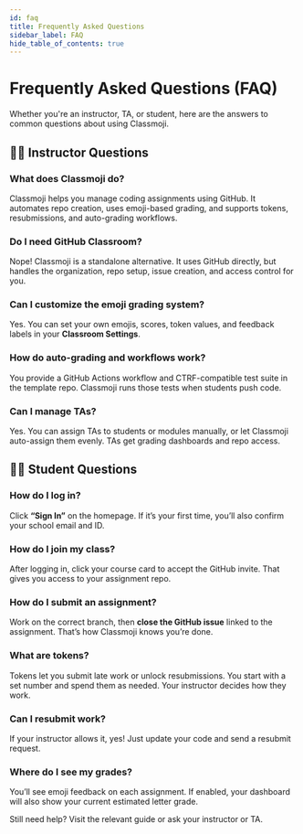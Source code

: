 ```yaml
---
id: faq
title: Frequently Asked Questions
sidebar_label: FAQ
hide_table_of_contents: true
---
```


# Frequently Asked Questions (FAQ)

Whether you're an instructor, TA, or student, here are the answers to common questions about using Classmoji.

## 👩‍🏫 Instructor Questions

### What does Classmoji do?

Classmoji helps you manage coding assignments using GitHub. It automates repo creation, uses emoji-based grading, and supports tokens, resubmissions, and auto-grading workflows.

### Do I need GitHub Classroom?

Nope! Classmoji is a standalone alternative. It uses GitHub directly, but handles the organization, repo setup, issue creation, and access control for you.

### Can I customize the emoji grading system?

Yes. You can set your own emojis, scores, token values, and feedback labels in your **Classroom Settings**.

### How do auto-grading and workflows work?

You provide a GitHub Actions workflow and CTRF-compatible test suite in the template repo. Classmoji runs those tests when students push code.

### Can I manage TAs?

Yes. You can assign TAs to students or modules manually, or let Classmoji auto-assign them evenly. TAs get grading dashboards and repo access.

## 🧑‍🎓 Student Questions

### How do I log in?

Click **“Sign In”** on the homepage. If it’s your first time, you’ll also confirm your school email and ID.

### How do I join my class?

After logging in, click your course card to accept the GitHub invite. That gives you access to your assignment repo.

### How do I submit an assignment?

Work on the correct branch, then **close the GitHub issue** linked to the assignment. That’s how Classmoji knows you’re done.

### What are tokens?

Tokens let you submit late work or unlock resubmissions. You start with a set number and spend them as needed. Your instructor decides how they work.

### Can I resubmit work?

If your instructor allows it, yes! Just update your code and send a resubmit request.

### Where do I see my grades?

You’ll see emoji feedback on each assignment. If enabled, your dashboard will also show your current estimated letter grade.

Still need help? Visit the relevant guide or ask your instructor or TA.
